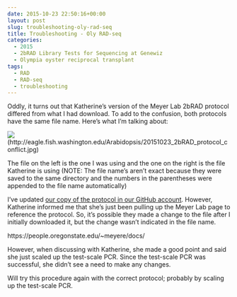 ```yaml
---
date: 2015-10-23 22:50:16+00:00
layout: post
slug: troubleshooting-oly-rad-seq
title: Troubleshooting - Oly RAD-seq
categories:
  - 2015
  - 2bRAD Library Tests for Sequencing at Genewiz
  - Olympia oyster reciprocal transplant
tags:
  - RAD
  - RAD-seq
  - troubleshooting
---
```



Oddly, it turns out that Katherine's version of the Meyer Lab 2bRAD protocol differed from what I had download. To add to the confusion, both protocols have the same file name. Here's what I'm talking about:

![](https://eagle.fish.washington.edu/Arabidopsis/20151023_2bRAD_protocol_conflict.jpg)(http://eagle.fish.washington.edu/Arabidopsis/20151023_2bRAD_protocol_conflict.jpg)



The file on the left is the one I was using and the one on the right is the file Katherine is using (NOTE: The file name's aren't exact because they were saved to the same directory and the numbers in the parentheses were appended to the file name automatically)

I've updated [our copy of the protocol in our GitHub account](https://github.com/sr320/LabDocs/blob/master/protocols/External_Protocols/2bRAD_11Aug2015.pdf). However, Katherine informed me that she's just been pulling up the Meyer Lab page to reference the protocol. So, it's possible they made a change to the file after I initially downloaded it, but the change wasn't indicated in the file name.

https://people.oregonstate.edu/~meyere/docs/

However, when discussing with Katherine, she made a good point and said she just scaled up the test-scale PCR. Since the test-scale PCR was successful, she didn't see a need to make any changes.

Will try this procedure again with the correct protocol; probably by scaling up the test-scale PCR.
